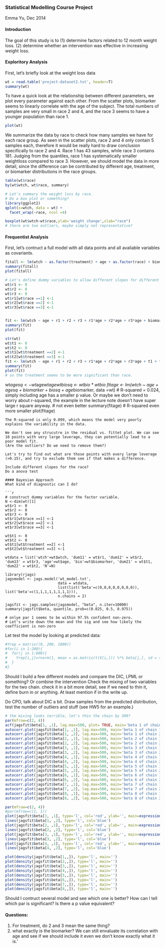 ### Statistical Modelling Course Project
Emma Yu, Dec 2014

#### Introduction

The goal of this study is to (1) determine factors related to 12 month weight loss. (2) determine whether an intervention was effective in increasing weight loss.


#### Exploritory Analysis
First, let's briefly look at the weight loss data 
```r
wt = read.table('project-dataset2.txt', header=T)
summary(wt)
```

To have a quick look at the relationship between different parameters, we plot every parameter against each other. From the scatter plots, biomarker seems to linearly correlate with the age of the subject. The total numbers of samples are very small in race 2 and 4, and the race 3 seems to have a younger population than race 1. 

```r
plot(wt)
```

We summarize the data by race to check how many samples we have for each race group. As seen in the scatter plots, race 2 and 4 only contain 5 samples each, therefore it would be really hard to draw conclusion specifically to race 2 and 4. Race 1 has 43 samples, while race 3 contains 181. Judging from the quantiles, race 1 has systematically smaller weightloss compared to race 3. However, we should model the data in more detail, since the difference can be contributed by different age, treatment, or biomarker distributions in the race groups.

```r
table(wt$race)  
by(wt$wtch, wt$race, summary)

# Let's summary the weight loss by race.
# Do a box plot or something?
library(ggplot2)
qplot(x=wtch, data = wt) +  
  facet_wrap(~race, ncol =4) 
```


```r
boxplot(wt$wtch~wt$race,ylab='weight change',xlab="race")
# there are two outliers, maybe simply not representative?
```

#### Frequentist Analysis

First, let's contruct a full model with all data points and all avaliable variables as covariants.

```r
fitall <- lm(wtch ~ as.factor(treatment) + age + as.factor(race) + biomarker, data =wt)
summary(fitall)
plot(fitall)

# Let's define dummy variables to allow different slopes for different races
wt$r1 <- 0
wt$r2 <- 0
wt$r3 <- 0
wt$r1[wt$race ==1] <-1
wt$r2[wt$race ==2] <-1
wt$r3[wt$race ==3] <-1


fit <- lm(wtch ~ age + r1 + r2 + r3 + r1*age + r2*age + r3*age + biomarker + as.factor(treatment), wt)
summary(fit)
plot(fit)
```


```r
str(wt)
wt$t1 <- 0
wt$t2 <- 0
wt$t1[wt$treatment ==2] <-1
wt$t2[wt$treatment ==3] <-1
fit <- lm(wtch ~ age + r1 + r2 + r3 + r1*age + r2*age + r3*age + t1 + t2 + biomarker, wt)
summary(fit)
plot(fit)
# so the treatment seems to be more significant than race.
```



wt$agesq <- wt$age*wt$age
wt$biosq <- wt$bio*wt$bio
fitage <-  lm(wtch ~ age + agesq + biomarker + biosq + age*biomarker, data =wt)  # R-squared = 0.024, simply including age has a smaller p value. Or maybe we don't need to worry about r-squared, the example in the lecture note doesn't have super large r square anyway.
# not even better
summary(fitage)
# R-squared even more smaller
plot(fitage)
```
The R-squared is only 0.099, which means the model very poorly explains the variability in the data.

We don't see any strucutre in the residual vs. fittet plot. We can see 10 points with very large leverage, they can potentially lead to a poor model fit.
(Are the outliers? Do we need to remove them?)

Let's try to find out what are those points with every large leverage (>0.15), and try to exclude them see if that makes a difference. 

Include different slopes for the race?
Do a anova test 

#### Bayesian Approach
What kind of diagnostic can I do?

```r
# construct dummy variables for the factor variable.
N <-dim(wt)[1]
wt$r1 <- 0
wt$r2 <- 0
wt$r3 <- 0
wt$r1[wt$race ==1] <-1
wt$r2[wt$race ==2] <-1
wt$r3[wt$race ==3] <-1

wt$t1 <- 0
wt$t2 <- 0
wt$t1[wt$treatment ==2] <-1
wt$t2[wt$treatment ==3] <-1

wtdata = list('wtch'=wt$wtch, 'dum11' = wt$r1, 'dum12' = wt$r2, 'dum13' = wt$r3, 'age'=wt$age, 'bio'=wt$biomarker, 'dum21' = wt$t1, 'dum22' = wt$t2, 'N'=N)

library(rjags)
jagsmodel <- jags.model('wt_model.txt',
                        data = wtdata,  
                        list(list('beta'=c(0,0,0,0,0,0,0,0)), list('beta'=c(1,1,1,1,1,1,1,1))),
                        n.chains = 2)

jagsfit <- jags.samples(jagsmodel, "beta", n.iter=10000) 
summary(jagsfit$beta, quantile, prob=c(0.025, 0.5, 0.975))

# onlye par 1 seems to be within 97.5% confident non-zero.
# Let's write down the mean and the sig and see how likely the coefficient is non-zero
```


Let test the model by looking at predicted data:
```r
#Yrep = matrix((0, 200, 1000))
#for(i in 1:200){
#  for(j in 1:800){
#    Yrep[i,j]=rnorm(1, mean = as.matrix(t(X[i,])) %*% beta[j,], sd = sqrt(1/tau[j]))
#  }
#}

```
Should I build a few different models and compare the DIC, LPML or something?
Or combine the intervention 
Check the mixing of two variables for the two chain.
check it in a bit more detail, see if we need to thin it, define burn in or anything. At least mention if in the write up.

Do CPO, talk about DIC a bit. 
Draw samples from the predicted distribution, test the number of outliers and stuff (see HW5 for an example.)




```r
# the mixing looks terrible, let's thin the chain by 300?
par(mfrow=c(2, 4))
acf(jagsfit$beta[1, ,1], lag.max=500, plot= TRUE, main='beta 1 of chain 1')
autocorr.plot(jagsfit$beta[1, ,1], lag.max=500, main='beta 1 of chain 1')
autocorr.plot(jagsfit$beta[1, ,2], lag.max=500, main='beta 1 of chain 2')
autocorr.plot(jagsfit$beta[2, ,1], lag.max=500, main='beta 2 of chain 1')
autocorr.plot(jagsfit$beta[2, ,2], lag.max=500, main='beta 2 of chain 2')
autocorr.plot(jagsfit$beta[3, ,1], lag.max=500, main='beta 3 of chain 1')
autocorr.plot(jagsfit$beta[3, ,2], lag.max=500, main='beta 3 of chain 2')
autocorr.plot(jagsfit$beta[4, ,1], lag.max=500, main='beta 4 of chain 1')
autocorr.plot(jagsfit$beta[4, ,2], lag.max=500, main='beta 4 of chain 2')
autocorr.plot(jagsfit$beta[5, ,1], lag.max=500, main='beta 5 of chain 1')
autocorr.plot(jagsfit$beta[5, ,2], lag.max=500, main='beta 5 of chain 2')
autocorr.plot(jagsfit$beta[6, ,1], lag.max=500, main='beta 6 of chain 1')
autocorr.plot(jagsfit$beta[6, ,2], lag.max=500, main='beta 6 of chain 2')
autocorr.plot(jagsfit$beta[7, ,1], lag.max=500, main='beta 7 of chain 1')
autocorr.plot(jagsfit$beta[7, ,2], lag.max=500, main='beta 7 of chain 2')
autocorr.plot(jagsfit$beta[8, ,1], lag.max=500, main='beta 8 of chain 1')
autocorr.plot(jagsfit$beta[8, ,2], lag.max=500, main='beta 8 of chain 2')

par(mfrow=c(2, 4))
#par(mfrow=c(1, 1))
plot(jagsfit$beta[1, ,1], type='l', col='red', ylab='', main=expression(beta[0])) 
lines(jagsfit$beta[1, ,2], type='l', col='blue')
plot(jagsfit$beta[2, ,1], type='l', col='red', ylab='', main=expression(beta[1])) 
lines(jagsfit$beta[2, ,2], type='l', col='blue')
plot(jagsfit$beta[3, ,1], type='l', col='red', ylab='', main=expression(beta[2])) 
lines(jagsfit$beta[3, ,2], type='l', col='blue')
plot(jagsfit$beta[4, ,1], type='l', col='red', ylab='', main=expression(beta[3])) 
lines(jagsfit$beta[4, ,2], type='l', col='blue')

plot(density(jagsfit$beta[1,,]), type='l', main='') 
plot(density(jagsfit$beta[2,,]), type='l', main='')
plot(density(jagsfit$beta[3,,]), type='l', main='') 
plot(density(jagsfit$beta[4,,]), type='l', main='')
plot(density(jagsfit$beta[5,,]), type='l', main='') 
plot(density(jagsfit$beta[6,,]), type='l', main='')
plot(density(jagsfit$beta[7,,]), type='l', main='')
plot(density(jagsfit$beta[8,,]), type='l', main='')

```

Should I contruct several model and see which one is better?
How can I tell which par is significant? Is there a p value equivalent?


#### Questions:
1) For treatment, do 2 and 3 mean the same thing?
2) what exactly is the biomarker? We can still envaluate its correlation with age and see if we should include it even we don't know exactly what it is.'

